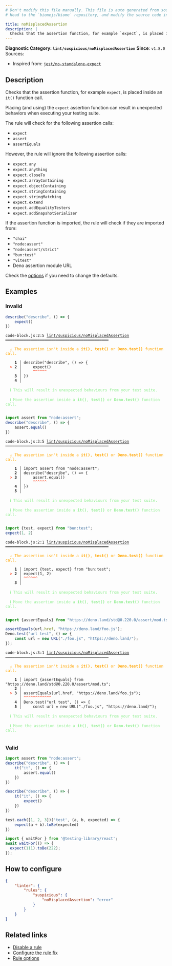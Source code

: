 ```yaml
---
# Don't modify this file manually. This file is auto generated from source, and you will lose your changes next time the website is built.
# Head to the `biomejs/biome` repository, and modify the source code in there.

title: noMisplacedAssertion
description: |
  Checks that the assertion function, for example `expect`, is placed inside an `it()` function call.
---
```


**Diagnostic Category: `lint/suspicious/noMisplacedAssertion`**
<Tabs>
<TabItem label="JavaScript (and super languages)" icon="seti:javascript">
**Since**: `v1.8.0`
Sources: 
- Inspired from: <a href="https://github.com/jest-community/eslint-plugin-jest/blob/main/docs/rules/no-standalone-expect.md" target="_blank"><code>jest/no-standalone-expect</code></a>

## Description
Checks that the assertion function, for example `expect`, is placed inside an `it()` function call.

Placing (and using) the `expect` assertion function can result in unexpected behaviors when executing your testing suite.

The rule will check for the following assertion calls:

- `expect`
- `assert`
- `assertEquals`

However, the rule will ignore the following assertion calls:

- `expect.any`
- `expect.anything`
- `expect.closeTo`
- `expect.arrayContaining`
- `expect.objectContaining`
- `expect.stringContaining`
- `expect.stringMatching`
- `expect.extend`
- `expect.addEqualityTesters`
- `expect.addSnapshotSerializer`

If the assertion function is imported, the rule will check if they are imported from:

- `"chai"`
- `"node:assert"`
- `"node:assert/strict"`
- `"bun:test"`
- `"vitest"`
- Deno assertion module URL

Check the [options](#options) if you need to change the defaults.

## Examples

### Invalid

```js
describe("describe", () => {
    expect()
})
```

<pre class="language-text"><code class="language-text">code-block.js:2:5 <a href="https://biomejs.dev/linter/rules/no-misplaced-assertion">lint/suspicious/noMisplacedAssertion</a> ━━━━━━━━━━━━━━━━━━━━━━━━━━━━━━━━━━━━━━━━━━━━━<br /><br />  <strong><span style="color: Orange;">⚠</span></strong> <span style="color: Orange;">The assertion isn't inside a </span><span style="color: Orange;"><strong>it()</strong></span><span style="color: Orange;">, </span><span style="color: Orange;"><strong>test()</strong></span><span style="color: Orange;"> or </span><span style="color: Orange;"><strong>Deno.test()</strong></span><span style="color: Orange;"> function call.</span><br />  <br />    <strong>1 │ </strong>describe(&quot;describe&quot;, () =&gt; &#123;<br />  <strong><span style="color: Tomato;">&gt;</span></strong> <strong>2 │ </strong>    expect()<br />   <strong>   │ </strong>    <strong><span style="color: Tomato;">^</span></strong><strong><span style="color: Tomato;">^</span></strong><strong><span style="color: Tomato;">^</span></strong><strong><span style="color: Tomato;">^</span></strong><strong><span style="color: Tomato;">^</span></strong><strong><span style="color: Tomato;">^</span></strong><br />    <strong>3 │ </strong>&#125;)<br />    <strong>4 │ </strong><br />  <br />  <strong><span style="color: lightgreen;">ℹ</span></strong> <span style="color: lightgreen;">This will result in unexpected behaviours from your test suite.</span><br />  <br />  <strong><span style="color: lightgreen;">ℹ</span></strong> <span style="color: lightgreen;">Move the assertion inside a </span><span style="color: lightgreen;"><strong>it()</strong></span><span style="color: lightgreen;">, </span><span style="color: lightgreen;"><strong>test()</strong></span><span style="color: lightgreen;"> or </span><span style="color: lightgreen;"><strong>Deno.test()</strong></span><span style="color: lightgreen;"> function call.</span><br />  <br /></code></pre>

```js
import assert from "node:assert";
describe("describe", () => {
    assert.equal()
})
```

<pre class="language-text"><code class="language-text">code-block.js:3:5 <a href="https://biomejs.dev/linter/rules/no-misplaced-assertion">lint/suspicious/noMisplacedAssertion</a> ━━━━━━━━━━━━━━━━━━━━━━━━━━━━━━━━━━━━━━━━━━━━━<br /><br />  <strong><span style="color: Orange;">⚠</span></strong> <span style="color: Orange;">The assertion isn't inside a </span><span style="color: Orange;"><strong>it()</strong></span><span style="color: Orange;">, </span><span style="color: Orange;"><strong>test()</strong></span><span style="color: Orange;"> or </span><span style="color: Orange;"><strong>Deno.test()</strong></span><span style="color: Orange;"> function call.</span><br />  <br />    <strong>1 │ </strong>import assert from &quot;node:assert&quot;;<br />    <strong>2 │ </strong>describe(&quot;describe&quot;, () =&gt; &#123;<br />  <strong><span style="color: Tomato;">&gt;</span></strong> <strong>3 │ </strong>    assert.equal()<br />   <strong>   │ </strong>    <strong><span style="color: Tomato;">^</span></strong><strong><span style="color: Tomato;">^</span></strong><strong><span style="color: Tomato;">^</span></strong><strong><span style="color: Tomato;">^</span></strong><strong><span style="color: Tomato;">^</span></strong><strong><span style="color: Tomato;">^</span></strong><br />    <strong>4 │ </strong>&#125;)<br />    <strong>5 │ </strong><br />  <br />  <strong><span style="color: lightgreen;">ℹ</span></strong> <span style="color: lightgreen;">This will result in unexpected behaviours from your test suite.</span><br />  <br />  <strong><span style="color: lightgreen;">ℹ</span></strong> <span style="color: lightgreen;">Move the assertion inside a </span><span style="color: lightgreen;"><strong>it()</strong></span><span style="color: lightgreen;">, </span><span style="color: lightgreen;"><strong>test()</strong></span><span style="color: lightgreen;"> or </span><span style="color: lightgreen;"><strong>Deno.test()</strong></span><span style="color: lightgreen;"> function call.</span><br />  <br /></code></pre>

```js
import {test, expect} from "bun:test";
expect(1, 2)
```

<pre class="language-text"><code class="language-text">code-block.js:2:1 <a href="https://biomejs.dev/linter/rules/no-misplaced-assertion">lint/suspicious/noMisplacedAssertion</a> ━━━━━━━━━━━━━━━━━━━━━━━━━━━━━━━━━━━━━━━━━━━━━<br /><br />  <strong><span style="color: Orange;">⚠</span></strong> <span style="color: Orange;">The assertion isn't inside a </span><span style="color: Orange;"><strong>it()</strong></span><span style="color: Orange;">, </span><span style="color: Orange;"><strong>test()</strong></span><span style="color: Orange;"> or </span><span style="color: Orange;"><strong>Deno.test()</strong></span><span style="color: Orange;"> function call.</span><br />  <br />    <strong>1 │ </strong>import &#123;test, expect&#125; from &quot;bun:test&quot;;<br />  <strong><span style="color: Tomato;">&gt;</span></strong> <strong>2 │ </strong>expect(1, 2)<br />   <strong>   │ </strong><strong><span style="color: Tomato;">^</span></strong><strong><span style="color: Tomato;">^</span></strong><strong><span style="color: Tomato;">^</span></strong><strong><span style="color: Tomato;">^</span></strong><strong><span style="color: Tomato;">^</span></strong><strong><span style="color: Tomato;">^</span></strong><br />    <strong>3 │ </strong><br />  <br />  <strong><span style="color: lightgreen;">ℹ</span></strong> <span style="color: lightgreen;">This will result in unexpected behaviours from your test suite.</span><br />  <br />  <strong><span style="color: lightgreen;">ℹ</span></strong> <span style="color: lightgreen;">Move the assertion inside a </span><span style="color: lightgreen;"><strong>it()</strong></span><span style="color: lightgreen;">, </span><span style="color: lightgreen;"><strong>test()</strong></span><span style="color: lightgreen;"> or </span><span style="color: lightgreen;"><strong>Deno.test()</strong></span><span style="color: lightgreen;"> function call.</span><br />  <br /></code></pre>

```js
import {assertEquals} from "https://deno.land/std@0.220.0/assert/mod.ts";

assertEquals(url.href, "https://deno.land/foo.js");
Deno.test("url test", () => {
    const url = new URL("./foo.js", "https://deno.land/");
});
```

<pre class="language-text"><code class="language-text">code-block.js:3:1 <a href="https://biomejs.dev/linter/rules/no-misplaced-assertion">lint/suspicious/noMisplacedAssertion</a> ━━━━━━━━━━━━━━━━━━━━━━━━━━━━━━━━━━━━━━━━━━━━━<br /><br />  <strong><span style="color: Orange;">⚠</span></strong> <span style="color: Orange;">The assertion isn't inside a </span><span style="color: Orange;"><strong>it()</strong></span><span style="color: Orange;">, </span><span style="color: Orange;"><strong>test()</strong></span><span style="color: Orange;"> or </span><span style="color: Orange;"><strong>Deno.test()</strong></span><span style="color: Orange;"> function call.</span><br />  <br />    <strong>1 │ </strong>import &#123;assertEquals&#125; from &quot;https://deno.land/std@0.220.0/assert/mod.ts&quot;;<br />    <strong>2 │ </strong><br />  <strong><span style="color: Tomato;">&gt;</span></strong> <strong>3 │ </strong>assertEquals(url.href, &quot;https://deno.land/foo.js&quot;);<br />   <strong>   │ </strong><strong><span style="color: Tomato;">^</span></strong><strong><span style="color: Tomato;">^</span></strong><strong><span style="color: Tomato;">^</span></strong><strong><span style="color: Tomato;">^</span></strong><strong><span style="color: Tomato;">^</span></strong><strong><span style="color: Tomato;">^</span></strong><strong><span style="color: Tomato;">^</span></strong><strong><span style="color: Tomato;">^</span></strong><strong><span style="color: Tomato;">^</span></strong><strong><span style="color: Tomato;">^</span></strong><strong><span style="color: Tomato;">^</span></strong><strong><span style="color: Tomato;">^</span></strong><br />    <strong>4 │ </strong>Deno.test(&quot;url test&quot;, () =&gt; &#123;<br />    <strong>5 │ </strong>    const url = new URL(&quot;./foo.js&quot;, &quot;https://deno.land/&quot;);<br />  <br />  <strong><span style="color: lightgreen;">ℹ</span></strong> <span style="color: lightgreen;">This will result in unexpected behaviours from your test suite.</span><br />  <br />  <strong><span style="color: lightgreen;">ℹ</span></strong> <span style="color: lightgreen;">Move the assertion inside a </span><span style="color: lightgreen;"><strong>it()</strong></span><span style="color: lightgreen;">, </span><span style="color: lightgreen;"><strong>test()</strong></span><span style="color: lightgreen;"> or </span><span style="color: lightgreen;"><strong>Deno.test()</strong></span><span style="color: lightgreen;"> function call.</span><br />  <br /></code></pre>

### Valid

```js
import assert from "node:assert";
describe("describe", () => {
    it("it", () => {
        assert.equal()
    })
})
```

```js
describe("describe", () => {
    it("it", () => {
        expect()
    })
})
```

```js
test.each([1, 2, 3])('test', (a, b, expected) => {
    expect(a + b).toBe(expected)
})
```

```js
import { waitFor } from '@testing-library/react';
await waitFor(() => {
  expect(111).toBe(222);
});
```

## How to configure
```json title="biome.json"
{
	"linter": {
		"rules": {
			"suspicious": {
				"noMisplacedAssertion": "error"
			}
		}
	}
}

```
## Related links

- [Disable a rule](/linter/#disable-a-lint-rule)
- [Configure the rule fix](/linter#configure-the-rule-fix)
- [Rule options](/linter/#rule-options)

</TabItem>
</Tabs>

